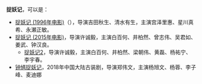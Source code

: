 '''捉妖记'''，可以是：

*[[捉妖记_(1996年电影)|捉妖记 (1996年电影)]]（{{lang-ja|悪魔をやっつけろ！}}），导演吉田秋生、清水有生，主演宫泽里惠、星川真希、永瀬正敏。
*[[捉妖记_(2015年电影)|捉妖记 (2015年电影)]]，导演许诚毅，主演白百何、井柏然、曾志伟、吴君如、姜武、钟汉良。
**[[捉妖记2|捉妖记2]]，导演许诚毅，主演白百何、井柏然、梁朝伟、黄磊、杨祐宁、李宇春。
*[[钟馗捉妖记|钟馗捉妖记]]，2018年中国大陆古装剧，导演郑伟文，主演杨旭文、杨蓉、李子峰、麦迪娜

{{disambig|Cat=三字作品消歧义}}